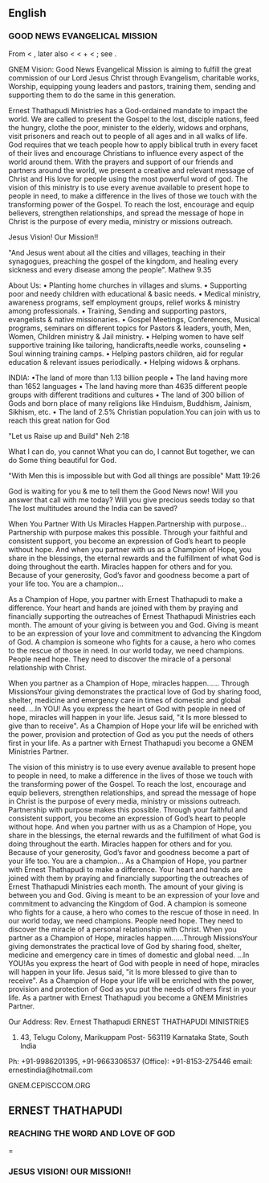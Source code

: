 {{also|profilé}}
==English==
{{wikipedia}}

===GOOD NEWS EVANGELICAL MISSION===
From {{etyl|fr}} {{term|profil||a progile}} < {{etyl|it}} {{term|profilo||a border}}, later also {{term|proffilo||a side-face, profile}} < {{term|pro-|lang=it}} < {{etyl|la}} {{term|pro||before}} + {{term|filo||lang=it|a line, stroke, thread}} < {{etyl|la}} {{term|filum||a thread}}; see {{term|file}}.

GNEM Vision: Good News Evangelical Mission is aiming to fulfill the great commission of our Lord Jesus Christ through Evangelism, charitable works, Worship, equipping young leaders and pastors, training them, sending and supporting them to do the same in this generation.

Ernest Thathapudi Ministries has a God-ordained mandate to impact the world. We are called to present the Gospel to the lost, disciple nations, feed the hungry, clothe the poor, minister to the elderly, widows and orphans, visit prisoners and reach out to people of all ages and in all walks of life. God requires that we teach people how to apply biblical truth in every facet of their lives and encourage Christians to influence every aspect of the world around them. With the prayers and support of our friends and partners around the world, we present a creative and relevant message of Christ and His love for people using the most powerful word of god. The vision of this ministry is to use every avenue available to present hope to people in need, to make a difference in the lives of those we touch with the transforming power of the Gospel. To reach the lost, encourage and equip believers, strengthen relationships, and spread the message of hope in Christ is the purpose of every media, ministry or missions outreach.

Jesus Vision! Our Mission!!

"And Jesus went about all the cities and villages, teaching in their synagogues, preaching the gospel of the kingdom, and healing every sickness and every disease among the people". Mathew 9.35

About Us:
• Planting home churches in villages and slums.
• Supporting poor and needy children with educational & basic needs.
• Medical ministry, awareness programs, self employment groups, relief works & ministry among professionals.
• Training, Sending and supporting pastors, evangelists & native missionaries.
• Gospel Meetings, Conferences, Musical programs, seminars on different topics for Pastors & leaders, youth, Men, Women, Children ministry & Jail ministry.
• Helping women to have self supportive training like tailoring, handicrafts,needle works, counseling
• Soul winning training camps.
• Helping pastors children, aid for regular education & relevant issues periodically.
• Helping widows & orphans.




INDIA:
•The land of more than 1.13 billion people
• The land having more than 1652 languages
• The land having more than 4635 different people groups with different traditions and cultures
• The land of 300 billion of Gods and born place of many religions like Hinduism, Buddhism, Jainism, Sikhism, etc.
• The land of 2.5% Christian population.You can join with us to reach this great nation for God



"Let us Raise up and Build" Neh 2:18

What I can do, you cannot
What you can do, I cannot
But together, we can do
Some thing beautiful for God.




"With Men this is impossible but with God all things are possible" Matt 19:26



God is waiting for you & me to tell them the Good News now!
Will you answer that call with me today?
Will you give precious seeds today so that
The lost multitudes around the India can be saved?

When You Partner With Us Miracles Happen.Partnership with purpose...
Partnership with purpose makes this possible.
Through your faithful and consistent support, you become an expression of God’s heart to people without hope. And when you partner with us as a Champion of Hope, you share in the blessings, the eternal rewards and the fulfillment of what God is doing throughout the earth. Miracles happen for others and for you. Because of your generosity, God’s favor and goodness become a part of your life too.
You are a champion...

As a Champion of Hope,
you partner with Ernest Thathapudi to make a difference. Your heart and hands are joined with them by praying and financially supporting the outreaches of Ernest Thathapudi Ministries each month. The amount of your giving is between you and God. Giving is meant to be an expression of your love and commitment to advancing the Kingdom of God. A champion is someone who fights for a cause, a hero who comes to the rescue of those in need. In our world today, we need champions. People need hope. They need to discover the miracle of a personal relationship with Christ.

When you partner as a Champion of Hope, miracles happen......
Through MissionsYour giving demonstrates the practical love of God by sharing food, shelter, medicine and emergency care in times of domestic and global need. ...In YOU! As you express the heart of God with people in need of hope, miracles will happen in your life. Jesus said, "it Is more blessed to give than to receive". As a Champion of Hope your life will be enriched with the power, provision and protection of God as you put the needs of others first in your life. As a partner with Ernest Thathapudi you become a GNEM Ministries Partner.




The vision of this ministry is to use every avenue available to present hope to people in need, to make a difference in the lives of those we touch with the transforming power of the Gospel. To reach the lost, encourage and equip believers, strengthen relationships, and spread the message of hope in Christ is the purpose of every media, ministry or missions outreach. Partnership with purpose makes this possible. Through your faithful and consistent support, you become an expression of God’s heart to people without hope. And when you partner with us as a Champion of Hope, you share in the blessings, the eternal rewards and the fulfillment of what God is doing throughout the earth. Miracles happen for others and for you. Because of your generosity, God’s favor and goodness become a part of your life too. You are a champion... As a Champion of Hope, you partner with Ernest Thathapudi to make a difference. Your heart and hands are joined with them by praying and financially supporting the outreaches of Ernest Thathapudi Ministries each month. The amount of your giving is between you and God. Giving is meant to be an expression of your love and commitment to advancing the Kingdom of God. A champion is someone who fights for a cause, a hero who comes to the rescue of those in need. In our world today, we need champions. People need hope. They need to discover the miracle of a personal relationship with Christ. When you partner as a Champion of Hope, miracles happen......Through MissionsYour giving demonstrates the practical love of God by sharing food, shelter, medicine and emergency care in times of domestic and global need. ...In YOU!As you express the heart of God with people in need of hope, miracles will happen in your life. Jesus said, "it Is more blessed to give than to receive". As a Champion of Hope your life will be enriched with the power, provision and protection of God as you put the needs of others first in your life. As a partner with Ernest Thathapudi you become a GNEM Ministries Partner.




Our Address:
Rev. Ernest Thathapudi
ERNEST THATHAPUDI MINISTRIES
#43, Telugu Colony, Marikuppam Post- 563119 Karnataka State, South India
Ph: +91-9986201395, +91-9663306537
(Office): +91-8153-275446
email: ernestindia@hotmail.com

GNEM.CEPISCCOM.ORG

==ERNEST THATHAPUDI==

===REACHING THE WORD AND LOVE OF GOD====


===JESUS VISION! OUR MISSION!!===